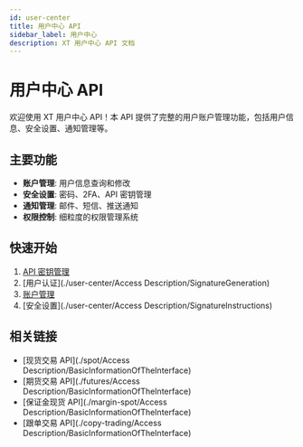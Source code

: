 ```yaml
---
id: user-center
title: 用户中心 API
sidebar_label: 用户中心
description: XT 用户中心 API 文档
---
```


# 用户中心 API

欢迎使用 XT 用户中心 API！本 API 提供了完整的用户账户管理功能，包括用户信息、安全设置、通知管理等。

## 主要功能

- **账户管理**: 用户信息查询和修改
- **安全设置**: 密码、2FA、API 密钥管理
- **通知管理**: 邮件、短信、推送通知
- **权限控制**: 细粒度的权限管理系统

## 快速开始

1. [API 密钥管理](./user-center/ApiKey/CreateUserAccountApiKey)
2. [用户认证](./user-center/Access Description/SignatureGeneration)
3. [账户管理](./user-center/Account/QueryAccountList)
4. [安全设置](./user-center/Access Description/SignatureInstructions)

## 相关链接

- [现货交易 API](./spot/Access Description/BasicInformationOfTheInterface)
- [期货交易 API](./futures/Access Description/BasicInformationOfTheInterface)
- [保证金现货 API](./margin-spot/Access Description/BasicInformationOfTheInterface)
- [跟单交易 API](./copy-trading/Access Description/BasicInformationOfTheInterface)
